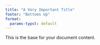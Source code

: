 ```yaml
---
title: "A Very Important Title"
footer: "Bottoms Up"
format:
  params-typst: default
---
```


This is the base for your document content.